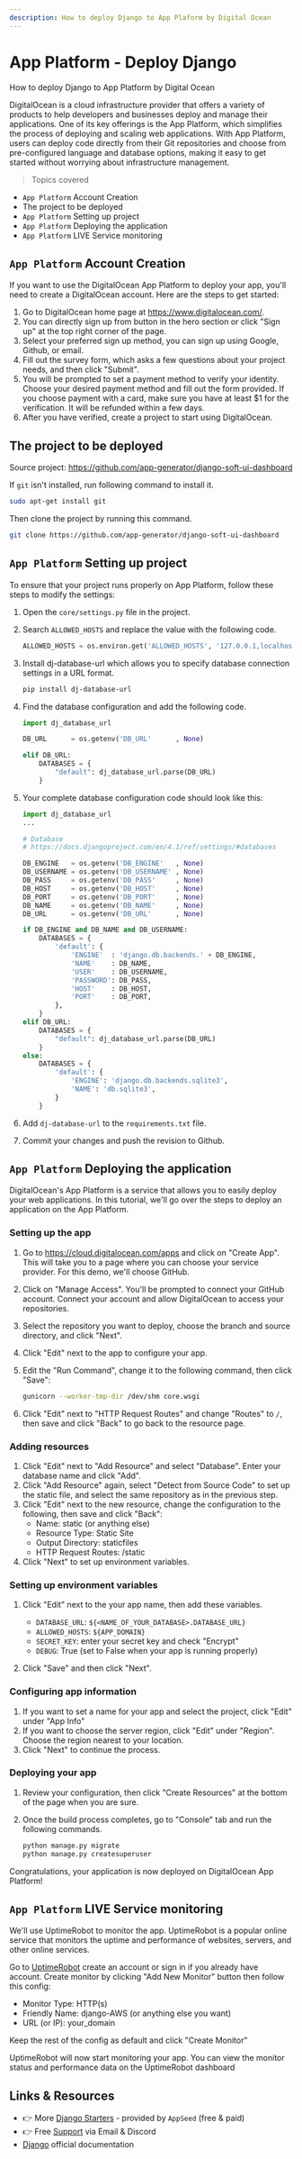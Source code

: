 ```yaml
---
description: How to deploy Django to App Plaform by Digital Ocean
---
```


# App Platform - Deploy Django

<SubHeading color="#25c2a0">How to deploy Django to App Platform by Digital Ocean</SubHeading>

DigitalOcean is a cloud infrastructure provider that offers a variety of products to help developers and businesses deploy and manage their applications. One of its key offerings is the App Platform, which simplifies the process of deploying and scaling web applications. With App Platform, users can deploy code directly from their Git repositories and choose from pre-configured language and database options, making it easy to get started without worrying about infrastructure management.

> Topics covered

- `App Platform` Account Creation
- The project to be deployed
- `App Platform` Setting up project
- `App Platform` Deploying the application
- `App Platform` LIVE Service monitoring

## `App Platform` Account Creation

If you want to use the DigitalOcean App Platform to deploy your app, you'll need to create a DigitalOcean account. Here are the steps to get started:

1. Go to DigitalOcean home page at https://www.digitalocean.com/.
2. You can directly sign up from button in the hero section or click "Sign up" at the top right corner of the page.
3. Select your preferred sign up method, you can sign up using Google, Github, or email.
4. Fill out the survey form, which asks a few questions about your project needs, and then click "Submit".
5. You will be prompted to set a payment method to verify your identity. Choose your desired payment method and fill out the form provided. If you choose payment with a card, make sure you have at least $1 for the verification. It will be refunded within a few days.
6. After you have verified, create a project to start using DigitalOcean.

## The project to be deployed

Source project: https://github.com/app-generator/django-soft-ui-dashboard

If `git` isn't installed, run following command to install it.

```bash
sudo apt-get install git
```

Then clone the project by running this command.

```bash
git clone https://github.com/app-generator/django-soft-ui-dashboard
```

## `App Platform` Setting up project

To ensure that your project runs properly on App Platform, follow these steps to modify the settings:

1. Open the `core/settings.py` file in the project.

2. Search `ALLOWED_HOSTS` and replace the value with the following code.

   ```py
   ALLOWED_HOSTS = os.environ.get('ALLOWED_HOSTS', '127.0.0.1,localhost').split(',')
   ```

3. Install dj-database-url which allows you to specify database connection settings in a URL format.

   ```bash
   pip install dj-database-url
   ```

4. Find the database configuration and add the following code.

   ```py
   import dj_database_url
   ```

   ```python
   DB_URL      = os.getenv('DB_URL'      , None)
   ```

   ```python
   elif DB_URL:
       DATABASES = {
           "default": dj_database_url.parse(DB_URL)
       }
   ```

5. Your complete database configuration code should look like this:

   ```python
   import dj_database_url
   ...
   
   # Database
   # https://docs.djangoproject.com/en/4.1/ref/settings/#databases
   
   DB_ENGINE   = os.getenv('DB_ENGINE'   , None)
   DB_USERNAME = os.getenv('DB_USERNAME' , None)
   DB_PASS     = os.getenv('DB_PASS'     , None)
   DB_HOST     = os.getenv('DB_HOST'     , None)
   DB_PORT     = os.getenv('DB_PORT'     , None)
   DB_NAME     = os.getenv('DB_NAME'     , None)
   DB_URL      = os.getenv('DB_URL'      , None)
   
   if DB_ENGINE and DB_NAME and DB_USERNAME:
       DATABASES = { 
           'default': {
               'ENGINE'  : 'django.db.backends.' + DB_ENGINE, 
               'NAME'    : DB_NAME,
               'USER'    : DB_USERNAME,
               'PASSWORD': DB_PASS,
               'HOST'    : DB_HOST,
               'PORT'    : DB_PORT,
           }, 
       }
   elif DB_URL:
       DATABASES = {
           "default": dj_database_url.parse(DB_URL)
       }
   else:
       DATABASES = {
           'default': {
               'ENGINE': 'django.db.backends.sqlite3',
               'NAME': 'db.sqlite3',
           }
       }
   ```

6. Add `dj-database-url` to the `requirements.txt` file.

7. Commit your changes and push the revision to Github.

## `App Platform` Deploying the application

DigitalOcean's App Platform is a service that allows you to easily deploy your web applications. In this tutorial, we'll go over the steps to deploy an application on the App Platform.

### Setting up the app

1. Go to https://cloud.digitalocean.com/apps and click on "Create App". This will take you to a page where you can choose your service provider. For this demo, we'll choose GitHub.

2. Click on "Manage Access". You'll be prompted to connect your GitHub account. Connect your account and allow DigitalOcean to access your repositories.

3. Select the repository you want to deploy, choose the branch and source directory, and click "Next".

4. Click "Edit" next to the app to configure your app.

5. Edit the "Run Command", change it to the following command, then click "Save":

   ```bash
   gunicorn --worker-tmp-dir /dev/shm core.wsgi
   ```

6. Click "Edit" next to "HTTP Request Routes" and change "Routes" to `/`, then save and click "Back" to go back to the resource page.

### Adding resources

1. Click "Edit" next to "Add Resource" and select "Database". Enter your database name and click "Add".
2. Click "Add Resource" again, select "Detect from Source Code" to set up the static file, and select the same repository as in the previous step.
3. Click "Edit" next to the new resource, change the configuration to the following, then save and click "Back":
   - Name: static (or anything else)
   - Resource Type: Static Site
   - Output Directory: staticfiles
   - HTTP Request Routes: /static
4. Click "Next" to set up environment variables.

### Setting up environment variables

1. Click "Edit" next to the your app name, then add these variables.

   - `DATABASE_URL`: `${<NAME_OF_YOUR_DATABASE>.DATABASE_URL}`
   - `ALLOWED_HOSTS`: `${APP_DOMAIN}`
   - `SECRET_KEY`: enter your secret key and check "Encrypt"
   - `DEBUG`: True (set to False when your app is running properly)
2. Click "Save" and then click "Next". 

### Configuring app information

1. If you want to set a name for your app and select the project, click "Edit" under "App Info"
2. If you want to choose the server region, click "Edit" under "Region". Choose the region nearest to your location.
3. Click "Next" to continue the process.

### Deploying your app

1. Review your configuration, then click "Create Resources" at the bottom of the page when you are sure.

2. Once the build process completes, go to "Console" tab and run the following commands.

   ```bash
   python manage.py migrate
   python manage.py createsuperuser
   ```

Congratulations, your application is now deployed on DigitalOcean App Platform!

## `App Platform` LIVE Service monitoring

We'll use UptimeRobot to monitor the app. UptimeRobot is a popular online service that monitors the uptime and performance of websites, servers, and other online services.

Go to [UptimeRobot](https://uptimerobot.com/) create an account or sign in if you already have account. Create monitor by clicking "Add New Monitor" button then follow this config:

- Monitor Type: HTTP(s)
- Friendly Name: django-AWS (or anything else you want)
- URL (or IP): your_domain

Keep the rest of the config as default and click "Create Monitor"

UptimeRobot will now start monitoring your app. You can view the monitor status and performance data on the UptimeRobot dashboard

## Links & Resources

- 👉 More [Django Starters](https://appseed.us/apps/django/) - provided by `AppSeed` (free & paid)
- 👉 Free [Support](https://appseed.us/support/) via Email & Discord
- [Django](https://docs.djangoproject.com/en/4.2/releases/4.2) official documentation

